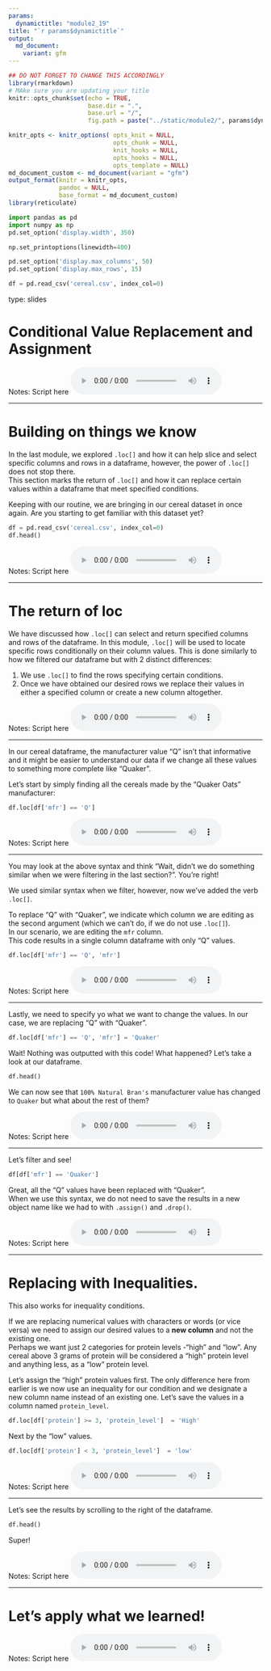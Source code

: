 ```yaml
---
params:
  dynamictitle: "module2_19"
title: "`r params$dynamictitle`"
output: 
  md_document:
    variant: gfm
---
```



```r
## DO NOT FORGET TO CHANGE THIS ACCORDINGLY 
library(rmarkdown)
# MAke sure you are updating your title 
knitr::opts_chunk$set(echo = TRUE,
                      base.dir = ".", 
                      base.url = "/",
                      fig.path = paste("../static/module2/", params$dynamictitle,"/", sep = ""))

knitr_opts <- knitr_options( opts_knit = NULL,
                             opts_chunk = NULL,
                             knit_hooks = NULL,
                             opts_hooks = NULL,
                             opts_template = NULL)
md_document_custom <- md_document(variant = "gfm")
output_format(knitr = knitr_opts,
              pandoc = NULL,
              base_format = md_document_custom)
library(reticulate)

```


```python
import pandas as pd
import numpy as np
pd.set_option('display.width', 350)

np.set_printoptions(linewidth=400)

pd.set_option('display.max_columns', 50)
pd.set_option('display.max_rows', 15)

df = pd.read_csv('cereal.csv', index_col=0)
```


type: slides

# Conditional Value Replacement and Assignment 


Notes: Script here
<html>
<audio controls >
  <source src="placeholder_audio.mp3" />
</audio></html>

---

# Building on things we know

In the last module, we explored `.loc[]` and how it can help slice and select specific columns and rows in a dataframe, however, the power of `.loc[]` does not stop there.       
This section marks the return of `.loc[]` and how it can replace certain values within a dataframe that meet specified conditions. 

Keeping with our routine, we are bringing in our cereal dataset in once again.  Are you starting to get familiar with this dataset yet? 

```python
df = pd.read_csv('cereal.csv', index_col=0)
df.head()
```


Notes: Script here
<html>
<audio controls >
  <source src="placeholder_audio.mp3" />
</audio></html>

---

# The return of loc

We have discussed how `.loc[]` can select and return specified columns and rows of the dataframe. 
In this module, `.loc[]` will be used to locate specific rows conditionally on their column values. This is done similarly to how we filtered our dataframe but with 2 distinct differences:    
  
1. We use `.loc[]` to find the rows specifying certain conditions.      
2. Once we have obtained our desired rows we replace their values in either a specified column or create a new column altogether.       

Notes: Script here
<html>
<audio controls >
  <source src="placeholder_audio.mp3" />
</audio></html>

---


In our cereal dataframe, the manufacturer value "Q" isn't that informative and it might be easier to understand our data if we change all these values to something more complete like "Quaker".

Let's start by simply finding all the cereals made by the "Quaker Oats" manufacturer: 

```python
df.loc[df['mfr'] == 'Q']
```


Notes: Script here
<html>
<audio controls >
  <source src="placeholder_audio.mp3" />
</audio></html>

---

You may look at the above syntax and think "Wait, didn't we do something similar when we were filtering in the last section?".  You're right! 

We used similar syntax when we filter, however, now we've added the verb `.loc[]`. 

To replace "Q" with "Quaker",  we indicate which column we are editing as the second argument (which we can't do, if we do not use `.loc[]`).       
In our scenario, we are editing the `mfr` column.      
This code results in a single column dataframe with only "Q" values.

```python
df.loc[df['mfr'] == 'Q', 'mfr']  
```


Notes: Script here
<html>
<audio controls >
  <source src="placeholder_audio.mp3" />
</audio></html>

---

Lastly, we need to specify yo what we want to change the values.  In our case, we are replacing "Q" with "Quaker".

```python
df.loc[df['mfr'] == 'Q', 'mfr'] = 'Quaker'
```

Wait!  Nothing was outputted with this code!  What happened?  Let's take a look at our dataframe.

```python
df.head()
```

We can now see that `100% Natural Bran's` manufacturer value has changed to `Quaker` but what about the rest of them? 

Notes: Script here
<html>
<audio controls >
  <source src="placeholder_audio.mp3" />
</audio></html>

---

Let's filter and see!

```python
df[df['mfr'] == 'Quaker']  
```

Great, all the "Q" values have been replaced with "Quaker".     
When we use this syntax, we do not need to save the results in a new object name like we had to with `.assign()` and `.drop()`. 

Notes: Script here
<html>
<audio controls >
  <source src="placeholder_audio.mp3" />
</audio></html>

---

# Replacing with Inequalities. 

This also works for inequality conditions.

If we are replacing numerical values with characters or words (or vice versa) we need to assign our desired values to a **new column** and not the existing one.    
Perhaps we want just 2 categories for protein levels -"high" and "low".  Any cereal above 3 grams of protein will be considered a "high" protein level and anything less, as a "low" protein level. 

Let's assign the "high" protein values first.  The only difference here from earlier is we now use an inequality for our condition and we designate a new column name instead of an existing one.  Let's save the values in a column named `protein_level`.

```python
df.loc[df['protein'] >= 3, 'protein_level']  = 'High' 
```

Next by the "low" values.

```python
df.loc[df['protein'] < 3, 'protein_level']  = 'low' 
```

Notes: Script here
<html>
<audio controls >
  <source src="placeholder_audio.mp3" />
</audio></html>

---

Let's see the results by scrolling to the right of the dataframe.
```python
df.head()
```

Super!

Notes: Script here
<html>
<audio controls >
  <source src="placeholder_audio.mp3" />
</audio></html>

---

# Let’s apply what we learned!

Notes: Script here
<html>
<audio controls >
  <source src="placeholder_audio.mp3" />
</audio></html>
